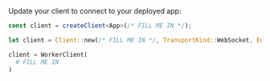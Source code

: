 <Step title="Update your client's endpoint">
  Update your client to connect to your deployed app:

  <CodeGroup>

  ```typescript TypeScript
  const client = createClient<App>(/* FILL ME IN */);
  ```

  ```rust Rust
  let client = Client::new(/* FILL ME IN */, TransportKind::WebSocket, EncodingKind::Cbor);
  ```

  ```python Python
  client = WorkerClient(
    # FILL ME IN
  )
  ```

  </CodeGroup>
</Step>
